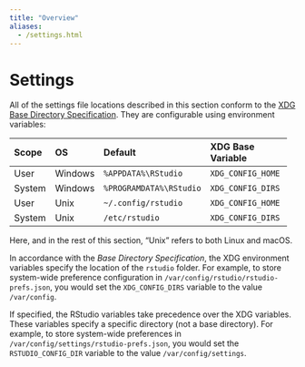 ```yaml
---
title: "Overview"
aliases:
  - /settings.html
---
```


# Settings

All of the settings file locations described in this section conform to the [XDG Base Directory Specification](https://standards.freedesktop.org/basedir-spec/basedir-spec-latest.html). They are configurable using environment variables:

+--------+---------+-----------------------------+-------------------+-----------------------+
| Scope  | OS      | Default                     | XDG Base Variable | RStudio Variable      |
+:=======+:========+:============================+:==================+:======================+
| User   | Windows | `%APPDATA%\RStudio`         | `XDG_CONFIG_HOME` | `RSTUDIO_CONFIG_HOME` |
+--------+---------+-----------------------------+-------------------+-----------------------+
| System | Windows | `%PROGRAMDATA%\RStudio`     | `XDG_CONFIG_DIRS` | `RSTUDIO_CONFIG_DIR`  |
+--------+---------+-----------------------------+-------------------+-----------------------+
| User   | Unix    | `~/.config/rstudio`         | `XDG_CONFIG_HOME` | `RSTUDIO_CONFIG_HOME` |
+--------+---------+-----------------------------+-------------------+-----------------------+
| System | Unix    | `/etc/rstudio`              | `XDG_CONFIG_DIRS` | `RSTUDIO_CONFIG_DIR`  |
+--------+---------+-----------------------------+-------------------+-----------------------+

Here, and in the rest of this section, "Unix" refers to both Linux and macOS.

In accordance with the *Base Directory Specification*, the XDG environment variables specify the location of the `rstudio` folder. For example, to store system-wide preference configuration in `/var/config/rstudio/rstudio-prefs.json`, you would set the `XDG_CONFIG_DIRS` variable to the value `/var/config`.

If specified, the RStudio variables take precedence over the XDG variables. These variables specify a specific directory (not a base directory). For example, to store system-wide preferences in `/var/config/settings/rstudio-prefs.json`, you would set the `RSTUDIO_CONFIG_DIR` variable to the value `/var/config/settings`. 

